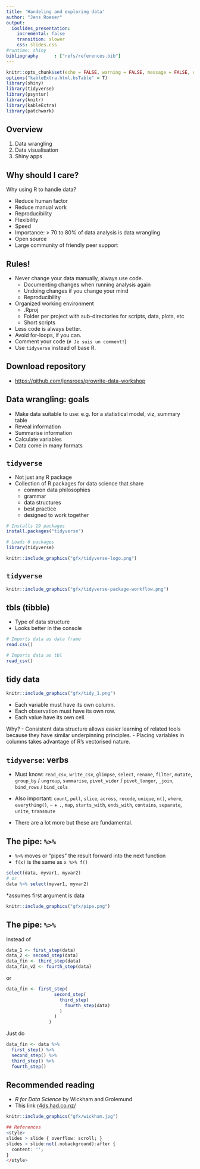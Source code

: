 ```yaml
---
title: 'Handeling and exploring data'
author: "Jens Roeser"
output: 
  ioslides_presentation:
    incremental: false
    transition: slower
    css: slides.css
#runtime: shiny
bibliography      : ["refs/references.bib"]
---
```


<style>
.forceBreak { -webkit-column-break-after: always; break-after: column; }

div.footnotes {
  position: absolute;
  bottom: 0;
  margin-bottom: 10px;
  width: 80%;
  font-size: 0.6em;
}
</style>

<script src="https://ajax.googleapis.com/ajax/libs/jquery/3.1.1/jquery.min.js"></script>

<script>
  $(document).ready(function() {
    $('slide:not(.backdrop):not(.title-slide)').append('<div class=\"footnotes\">');

    $('footnote').each(function(index) {
      var text  = $(this).html();
      var fnNum = (index+1).toString().sup();
      $(this).html(text + fnNum);

      var footnote   = fnNum + ' ' + $(this).attr('content') + '<br/>';
      var oldContent = $(this).parents('slide').children('div.footnotes').html();
      var newContent = oldContent + footnote;
      $(this).parents('slide').children('div.footnotes').html(newContent);
    });
  });
</script>

```r
knitr::opts_chunk$set(echo = FALSE, warning = FALSE, message = FALSE, comment=NA)
options("kableExtra.html.bsTable" = T)
library(shiny)
library(tidyverse)
library(psyntur)
library(knitr)
library(kableExtra)
library(patchwork)
```


## Overview 

1. Data wrangling
2. Data visualisation
3. Shiny apps


## Why should I care?

Why using R to handle data?

- Reduce human factor
- Reduce manual work
- Reproducibility
- Flexibility
- Speed
- Importance: > 70 to 80% of data analysis is data wrangling
- Open source
- Large community of friendly peer support

## Rules!

- Never change your data manually, always use code.
  - Documenting changes when running analysis again
  - Undoing changes if you change your mind
  - Reproducibility
- Organized working environment
  - .Rproj
  - Folder per project with sub-directories for scripts, data, plots, etc
  - Short scripts
- Less code is always better.
- Avoid for-loops, if you can.
- Comment your code (`# Je suis un comment!`)
- Use `tidyverse` instead of base R.


## Download repository

- [https://github.com/jensroes/prowrite-data-workshop](https://github.com/jensroes/prowrite-data-workshop)


## Data wrangling: goals

- Make data suitable to use: e.g. for a statistical model, viz, summary table
- Reveal information
- Summarise information
- Calculate variables
- Data come in many formats


## `tidyverse` {.columns-2}

- Not just any R package
- Collection of R packages for data science that share
  - common data philosophies
  - grammar
  - data structures
  - best practice
  - designed to work together

```r
# Installs 19 packages
install.packages("tidyverse")
```

```r
# Loads 6 packages
library(tidyverse)
```



<p class="forceBreak"></p>
```r
knitr::include_graphics("gfx/tidyverse-logo.png")
```



## `tidyverse`


```r
knitr::include_graphics("gfx/tidyverse-package-workflow.png")
```

## tbls (tibble)

- Type of data structure
- Looks better in the console

```r

# Imports data as data frame
read.csv()

# Imports data as tbl
read_csv()

```


## tidy data 

```r
knitr::include_graphics("gfx/tidy_1.png")
```

- Each variable must have its own column.
- Each observation must have its own row.
- Each value have its own cell.

Why?
- Consistent data structure allows easier learning of related tools because they have similar underpinning principles.
- Placing variables in columns takes advantage of R's vectorised nature.    

## `tidyverse`: verbs

- Must know: `read_csv`, `write_csv`, `glimpse`, `select`, `rename`, `filter`, `mutate`, `group_by` / `ungroup`, `summarise`, `pivot_wider` / `pivot_longer`, `_join`, `bind_rows` / `bind_cols`

- Also important: `count`, `pull`, `slice`, `across`, `recode`, `unique`, `n()`, `where`, `everything()`, `~` + `.`, `map`, `starts_with`, `ends_with`, `contains`, `separate`, `unite`, `transmute`

- There are a lot more but these are fundamental.

## The pipe: `%>%` {.columns-2}

- `%>%` moves or "pipes" the result forward into the next function  
- `f(x)` is the same as `x %>% f()`  

```r
select(data, myvar1, myvar2)
# or
data %>% select(myvar1, myvar2)
```

*assumes first argument is data



<p class="forceBreak"></p>

```r
knitr::include_graphics("gfx/pipe.png")
```


## The pipe: `%>%` {.columns-3}

Instead of 


```r
data_1 <- first_step(data)
data_2 <- second_step(data)
data_fin <- third_step(data)
data_fin_v2 <- fourth_step(data)
```


<p class="forceBreak"></p>

or

```r
data_fin <- first_step(
                  second_step(
                    third_step(
                      fourth_step(data)
                    )
                  )
                )
```

<p class="forceBreak"></p>

Just do

```r
data_fin <- data %>% 
  first_step() %>%
  second_step() %>%
  third_step() %>%
  fourth_step()
```



## Recommended reading {.columns-2}

- *R for Data Science* by Wickham and Grolemund
- This link [r4ds.had.co.nz/](https://r4ds.had.co.nz/)

<p class="forceBreak"></p>

```r
knitr::include_graphics("gfx/wickham.jpg")
```



```r
## References
<style>
slides > slide { overflow: scroll; }
slides > slide:not(.nobackground):after {
  content: '';
}
</style>
```


